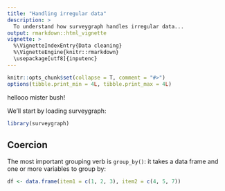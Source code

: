 ```yaml
---
title: "Handling irregular data"
description: >
  To understand how surveygraph handles irregular data...
output: rmarkdown::html_vignette
vignette: >
  %\VignetteIndexEntry{Data cleaning}
  %\VignetteEngine{knitr::rmarkdown}
  \usepackage[utf8]{inputenc}
---
```


```r
knitr::opts_chunk$set(collapse = T, comment = "#>")
options(tibble.print_min = 4L, tibble.print_max = 4L)
```

hellooo mister bush!

We'll start by loading surveygraph:

```r
library(surveygraph)
```

## Coercion

The most important grouping verb is `group_by()`: it takes a data frame and one or more variables to group by:

```r
df <- data.frame(item1 = c(1, 2, 3), item2 = c(4, 5, 7))
```
